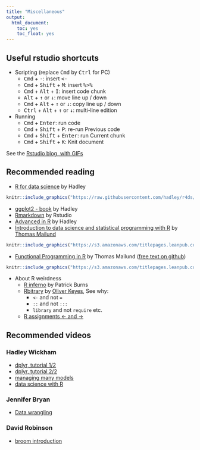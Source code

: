```yaml
---
title: "Miscellaneous"
output: 
  html_document: 
    toc: yes
    toc_float: yes
---
```


## Useful rstudio shortcuts

- Scripting (replace  <kbd>Cmd</kbd> by <kbd>Ctrl</kbd> for PC)
    + <kbd>Cmd</kbd> + <kbd>-</kbd>: insert <kbd> <- </kbd>
    + <kbd>Cmd</kbd> + <kbd>Shift</kbd> + <kbd>M</kbd>: insert <kbd>%>%</kbd>
    + <kbd>Cmd</kbd> + <kbd>Alt</kbd> + <kbd>I</kbd>: insert code chunk
    + <kbd>Alt</kbd> + <kbd>↑</kbd> or <kbd>↓</kbd>: move line up / down
    + <kbd>Cmd</kbd> + <kbd>Alt</kbd> + <kbd>↑</kbd> or <kbd>↓</kbd>: copy line up   / down
    + <kbd>Ctrl</kbd> + <kbd>Alt</kbd> + <kbd>↑</kbd> or <kbd>↓</kbd>: multi-line edition
    
- Running
    + <kbd>Cmd</kbd> + <kbd>Enter</kbd>: run code
    + <kbd>Cmd</kbd> + <kbd>Shift</kbd> + <kbd>P</kbd>: re-run Previous code
    + <kbd>Cmd</kbd> + <kbd>Shift</kbd> + <kbd>Enter</kbd>: run Current chunk
    + <kbd>Cmd</kbd> + <kbd>Shift</kbd> + <kbd>K</kbd>: Knit document


See the [Rstudio blog, with GIFs](https://www.rstudio.com/rviews/2016/12/09/december-16-rstudio-tips-and-tricks/)

## Recommended reading

- [R for data science](http://r4ds.had.co.nz/) by Hadley

```r
knitr::include_graphics("https://raw.githubusercontent.com/hadley/r4ds/master/cover.png")
```

- [ggplot2 - book](http://ggplot2.org/book/) by Hadley
- [Rmarkdown](http://rmarkdown.rstudio.com/) by Rstudio
- [Advanced in R](http://adv-r.had.co.nz/) by Hadley
- [Introduction to data science and statistical programming with R](http://www.goodreads.com/book/show/31120883-introduction-to-data-science-and-statistical-programming-with-r) by [Thomas Mailund](http://www.mailund.dk/)
```r
knitr::include_graphics("https://s3.amazonaws.com/titlepages.leanpub.com/datascience_and_R/hero?1467461198")
```
- [Functional Programming in R](https://leanpub.com/functional_programming_in_R) by Thomas Mailund ([free text on github](https://github.com/mailund/functional-programming-in-R))
```r
knitr::include_graphics("https://s3.amazonaws.com/titlepages.leanpub.com/functional_programming_in_R/hero?1470512054")
```



- About R weirdness
    + [R inferno](http://www.burns-stat.com/documents/books/the-r-inferno/) by Patrick Burns
    + [Rbitrary](https://ironholds.org/projects/rbitrary/) by [Oliver Keyes](https://ironholds.org/), See why:
        - `<-` and not `=`
        - `::` and not `:::`
        - `library` and not `require` etc.
    + [R assignments <- and ->](http://www.win-vector.com/blog/2016/12/the-case-for-using-in-r/)



## Recommended videos

### Hadley Wickham

- [dplyr, tutorial 1/2](https://www.youtube.com/watch?v=8SGif63VW6E)
- [dplyr, tutorial 2/2](https://www.youtube.com/watch?v=Ue08LVuk790)
- [managing many models](https://www.youtube.com/watch?v=rz3_FDVt9eg)
- [data science with R](https://www.youtube.com/watch?v=K-ss_ag2k9E)


### Jennifer Bryan

- [Data wrangling](https://www.youtube.com/watch?v=4MfUCX_KpdE)

### David Robinson

- [broom introduction](https://www.youtube.com/watch?v=eM3Ha0kTAz4)


